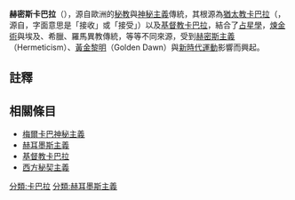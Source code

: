 {{赫耳墨斯主義}}
'''赫密斯卡巴拉'''（{{lang-en|Hermetic Qabalah}}），源自歐洲的[[秘教|秘教]]與[[神秘主義|神秘主義]]傳統，其根源為[[猶太教|猶太教]][[卡巴拉|卡巴拉]]（{{lang-en|Kabbalah}}，源自{{lang-he|קַבָּלָה}}，字面意思是「接收」或「接受」）以及[[基督教卡巴拉|基督教卡巴拉]]，結合了[[占星學|占星學]]，[[煉金術|煉金術]]與埃及、希臘、羅馬異教傳統，等等不同來源，受到[[赫耳墨斯主义|赫密斯主義]]（Hermeticism）、[[黃金黎明|黃金黎明]]（Golden Dawn）與[[新時代運動|新時代運動]]影響而興起。

== 註釋 ==

== 相關條目 ==
* [[梅爾卡巴神秘主義|梅爾卡巴神秘主義]]
* [[赫耳墨斯主義|赫耳墨斯主義]]
* [[基督教卡巴拉|基督教卡巴拉]]
* [[西方秘契主義|西方秘契主義]]

{{DEFAULTSORT:Hermetic Qabalah}}
{{卡巴拉-stub}}
[[分類:卡巴拉|分類:卡巴拉]]
[[分類:赫耳墨斯主義|分類:赫耳墨斯主義]]